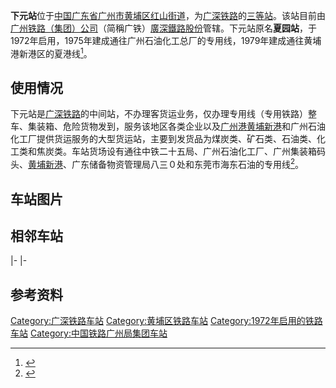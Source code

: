 {{distinguish|夏园站}}
{{Infobox China railway station
|车站名称 = 下元站
|图片 = 下元站大楼.jpg
|图片介绍 = 下元站
|其他名称=夏园站
|车站拼音 = Xiayuan
|英文名称 = Xiayuan Railway Station
|车站代码 = 23726<ref>{{cite book|title=中华人民共和国铁路车站代码（GB/T 10302-2010）|publisher=中国标准出版社|year=2010|isbn=155066140495|ignore-isbn-error=true|pages=39}}</ref>
|电报码 = XOQ<ref>{{cite book|author=铁道部电子计算技术中心, 铁道部运输局|title=铁路车站站名代码表：TMIS使用|publisher=中国铁道出版社|location=北京|year=1998|isbn=9787113030995|pages=42}}</ref>
|拼音码 = 
|车站位置 = [[广东省|广东省]][[广州市|广州市]][[黄埔区|黄埔区]]元安街130号
|坐标= {{Coord|23.115462|N|113.488071|E|format=dms|display=inline,title|type:railwaystation_region:CN}}
|归属 = [[广州铁路（集团）公司|广州铁路集团]][[广州车务段|广州车务段]]<ref>{{cite news|author=刘重亮|url=http://www.gd.xinhuanet.com/2012-11/19/c_113726539.htm|title=广州车务段设置应急处置“公文包”提高非正常情况接发列车能力|publisher=[[新华网|新华网]]广东频道|date=2012-11-19|accessdate=2016-07-18|deadurl=yes|archiveurl=https://web.archive.org/web/20160822205730/http://www.gd.xinhuanet.com/2012-11/19/c_113726539.htm|archivedate=2016-08-22}}</ref>
|线路 = [[广深铁路|广深铁路]]
|车站等级 = [[三等站_(中鐵)|三等站]]
|站线配置图={{广州铁路车站RDT/下元站}}
}}
'''下元站'''位于[[中国|中国]][[广东省|广东省]][[广州市|广州市]][[黄埔区|黄埔区]][[红山街道_(黄埔区)|红山街道]]，为[[广深铁路|广深铁路]]的[[三等站_(中鐵)|三等站]]。该站目前由[[广州铁路集团|广州铁路（集团）公司]]（简稱广铁）[[廣深鐵路股份有限公司|廣深鐵路股份]]管辖。下元站原名'''夏园站'''，于1972年启用，1975年建成通往广州石油化工总厂的专用线，1979年建成通往黄埔港新港区的夏港线<ref>{{cite web|title=铁路车站_《黄埔区志1840～1990》|url=http://lishi.zhuixue.net/m/view.php?aid=181163|publisher=历史追学网|date=2017-11-19|accessdate=2018-02-02|archive-date=2019-05-15|archive-url=https://web.archive.org/web/20190515152615/http://lishi.zhuixue.net/m/view.php?aid=181163|dead-url=no}}</ref>。

== 使用情况 ==
下元站是[[广深铁路|广深铁路]]的中间站，不办理客货运业务，仅办理专用线（专用铁路）整车、集装箱、危险货物发到，服务该地区各类企业以及[[广州港|广州港]][[黄埔新港|黄埔新港]]和广州石油化工厂提供货运服务的大型货运站，主要到发货品为煤炭类、矿石类、石油类、化工类和焦炭类。车站货场设有通往中铁二十五局、广州石油化工厂、广州集装箱码头、[[黄埔新港|黄埔新港]]、广东储备物资管理局八三０处和东莞市海东石油的专用线<ref name="12306info">{{Cite web |url=http://hyfw.12306.cn/hyinfo/action/FwcszsAction_index?type=1 |title=12306货运站点查询 广铁集团 |accessdate=2018-02-02 |archive-date=2016-11-06 |archive-url=https://web.archive.org/web/20161106075157/http://hyfw.12306.cn/hyinfo/action/FwcszsAction_index?type=1 |dead-url=no }}</ref>。

== 车站图片 ==
{{Gallery
|width=160
|File:下元站月台天桥.jpg|下元站月台天桥
|File:下元站月台及站牌.jpg|下元站内已闲置不用的低阶月台及站牌
|File:China Railways DF5D 0003.jpg|[[东风5D型柴油机车|东风5D型]]0003号机车在下元站
|File:201609 Z817 passes Xiayuan Station下元.jpg|由[[东风4B型柴油机车|东风4B型柴油机车]]牵引的货运列车停靠下元站
}}

==相邻车站==
{{start rail box|[[File:China_Railways.svg|16px]] [[中国铁路|中国铁路]]}}
{{s-inop|[[石牌站_(广州)|石牌站]]|{{站|广州}}方向}}
{{s-line|[[廣深鐵路|廣深鐵路]]<br />← 12km 下元站 24km →|Ⅰ/Ⅱ线}}
{{s-inop|[[仙村站|仙村站]]|{{站|深圳}}方向}}
|-
{{s-inop|[[天河东站|天河东站]]|{{站|广州}}方向|rows=2}}
{{s-line|[[廣深鐵路|廣深鐵路]]<br />← 7km 下元站 12km →|Ⅲ/Ⅳ线}}
{{s-inop|[[新塘站_(中国铁路)|新塘站]]|{{站|深圳}}方向}}
|-
{{s-line|新塘联络线<br />← 7km 下元站 13km →}}
{{s-inop|[[新塘南站|新塘南站]]|[[穗深城际铁路|穗深]]{{站|深圳机场}}方向}}
{{s-rail|title=广州港}}
{{Terminus}}
{{s-line|夏港线　<br /> {{0}}{{0}}{{0}} {{0}}{{0}}下元站 ?km →}}
{{s-inop|[[墩美站|墩美站]]|[[黄埔新港站|黄埔新港站]]、[[新沙站|新沙站]]方向}}
{{End box}}

== 参考资料 ==
{{Commonscat|Xiayuan Railway Station}}
{{reflist}}

{{广深铁路}}
{{广州铁路车站列表}}

[[Category:广深铁路车站|Category:广深铁路车站]]
[[Category:黄埔区铁路车站|Category:黄埔区铁路车站]]
[[Category:1972年启用的铁路车站|Category:1972年启用的铁路车站]]
[[Category:中国铁路广州局集团车站|Category:中国铁路广州局集团车站]]